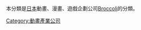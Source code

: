 本分類是[[日本|日本]]動畫、漫畫、遊戲企劃公司[[Broccoli|Broccoli]]的分類。

{{catmore}}

[[Category:動畫產業公司|Category:動畫產業公司]]